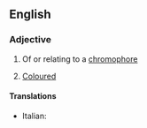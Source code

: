 ==English==

===Adjective===
{{en-adj}}

# {{chemistry}} Of or relating to a [[chromophore]]
# {{biology}} [[coloured|Coloured]]

====Translations====
{{trans-top|chemistry}}
* Italian: {{t-|it|cromoforo}}
{{trans-mid}}
{{trans-bottom}}